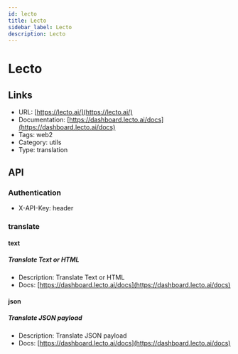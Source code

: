```yaml
---
id: lecto
title: Lecto
sidebar_label: Lecto
description: Lecto
---
```


# Lecto

## Links

* URL: [https://lecto.ai/](https://lecto.ai/)
* Documentation: [https://dashboard.lecto.ai/docs](https://dashboard.lecto.ai/docs)
* Tags: web2
* Category: utils
* Type: translation

## API

### Authentication

* X-API-Key: header

### translate

#### text

##### Translate Text or HTML

* Description: Translate Text or HTML
* Docs: [https://dashboard.lecto.ai/docs](https://dashboard.lecto.ai/docs)

#### json

##### Translate JSON payload

* Description: Translate JSON payload
* Docs: [https://dashboard.lecto.ai/docs](https://dashboard.lecto.ai/docs)

